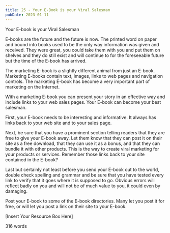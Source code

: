 ```yaml
---
title: 25 - Your E-Book is your Viral Salesman
pubDate: 2023-01-11
---
```


Your E-book is your Viral Salesman


E-books are the future and the future is now. The printed word on paper and bound into books used to be the only way information was given and received. They were great, you could take them with you and put them on shelves and they do still exist and will continue to for the foreseeable future but the time of the E-book has arrived. 

The marketing E-book is a slightly different animal from just an E-book. Marketing E-books contain text, images, links to web pages and navigation controls. The marketing E-book has become a very important part of marketing on the Internet. 

With a marketing E-book you can present your story in an effective way and include links to your web sales pages. Your E-book can become your best salesman. 

First, your E-book needs to be interesting and informative. It always has links back to your web site and to your sales page. 

Next, be sure that you have a prominent section telling readers that they are free to give your E-book away. Let them know that they can post it on their site as a free download, that they can use it as a bonus, and that they can bundle it with other products. This is the way to create viral marketing for your products or services. Remember those links back to your site contained in the E-book?

Last but certainly not least before you send your E-book out to the world, double check spelling and grammar and be sure that you have tested every link to verify that it goes where it is supposed to go. Obvious errors will reflect badly on you and will not be of much value to you, it could even by damaging. 

Post your E-book to some of the E-book directories. Many let you post it for free, or will let you post a link on their site to your E-book.

[Insert Your Resource Box Here]

316 words